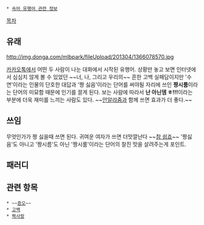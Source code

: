  * [[속어 유행어 관련 정보]]

[[목차]]

== 유래 ==
http://img.donga.com/mlbpark/fileUpload/201304/1366078570.jpg

[[카카오톡]]에서 어떤 두 사람이 나눈 대화에서 시작된 유행어. 상황만 놓고 보면 인터넷에서 심심치 않게 볼 수 있었던 ~~너, 나, 그리고 우리의~~ 흔한 고백 실패담이지만 '수연'이라는 인물의 단호한 대답과 '짱 싫음'이라는 단어를 써야될 자리에 쓰인 '''짱시룸'''이라는 단어의 미묘함 때문에 인기를 끌게 된다. 보는 사람에 따라서 '''난 아닌뎀 ㅎ!!!'''이라는 부분에 더욱 재미를 느끼는 사람도 있다.  ~~[[안알랴줌]]과 함께 쓰면 효과가 더 좋다.~~

== 쓰임 ==
무엇인가가 짱 싫을때 쓰면 된다.
귀여운 여자가 쓰면 더맛깔난다 ~~[[참 쉽죠]]~~
'짱싫음'도 아니고 '짱시름'도 아닌 '짱시룸'이라는 단어의 찰진 맛을 살려주는게 포인트.

== 패러디 ==


== 관련 항목 == 
 * ~~[[증오]]~~
 * [[고백]]
 * [[짝사랑]]
